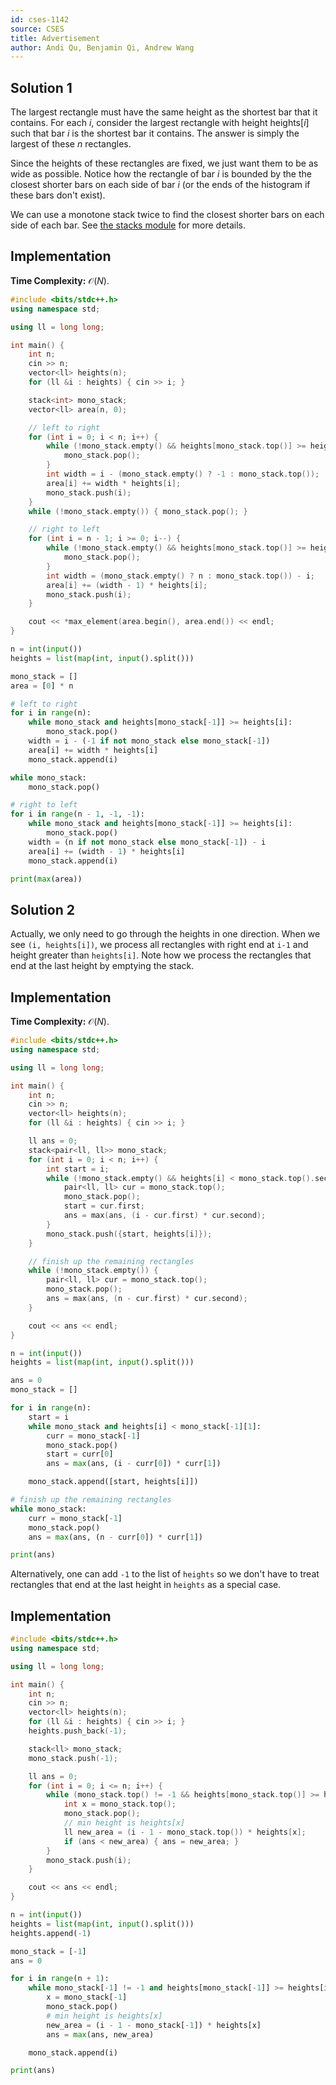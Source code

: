```yaml
---
id: cses-1142
source: CSES
title: Advertisement
author: Andi Qu, Benjamin Qi, Andrew Wang
---
```


## Solution 1

The largest rectangle must have the same height as the shortest bar that it
contains. For each $i$, consider the largest rectangle with height $\text{heights}[i]$ such
that bar $i$ is the shortest bar it contains. The answer is simply the largest
of these $n$ rectangles.

Since the heights of these rectangles are fixed, we just want them to be as wide
as possible. Notice how the rectangle of bar $i$ is bounded by the the closest
shorter bars on each side of bar $i$ (or the ends of the histogram if these bars
don't exist).

We can use a monotone stack twice to find the closest shorter bars on each side
of each bar. See
[the stacks module](/gold/stacks#application-nearest-smaller-element)
for more details.

## Implementation

**Time Complexity:** $\mathcal O(N)$.

<LanguageSection>
<CPPSection>

```cpp
#include <bits/stdc++.h>
using namespace std;

using ll = long long;

int main() {
	int n;
	cin >> n;
	vector<ll> heights(n);
	for (ll &i : heights) { cin >> i; }

	stack<int> mono_stack;
	vector<ll> area(n, 0);

	// left to right
	for (int i = 0; i < n; i++) {
		while (!mono_stack.empty() && heights[mono_stack.top()] >= heights[i]) {
			mono_stack.pop();
		}
		int width = i - (mono_stack.empty() ? -1 : mono_stack.top());
		area[i] += width * heights[i];
		mono_stack.push(i);
	}
	while (!mono_stack.empty()) { mono_stack.pop(); }

	// right to left
	for (int i = n - 1; i >= 0; i--) {
		while (!mono_stack.empty() && heights[mono_stack.top()] >= heights[i]) {
			mono_stack.pop();
		}
		int width = (mono_stack.empty() ? n : mono_stack.top()) - i;
		area[i] += (width - 1) * heights[i];
		mono_stack.push(i);
	}

	cout << *max_element(area.begin(), area.end()) << endl;
}
```

</CPPSection>
<PySection>

```py
n = int(input())
heights = list(map(int, input().split()))

mono_stack = []
area = [0] * n

# left to right
for i in range(n):
	while mono_stack and heights[mono_stack[-1]] >= heights[i]:
		mono_stack.pop()
	width = i - (-1 if not mono_stack else mono_stack[-1])
	area[i] += width * heights[i]
	mono_stack.append(i)

while mono_stack:
	mono_stack.pop()

# right to left
for i in range(n - 1, -1, -1):
	while mono_stack and heights[mono_stack[-1]] >= heights[i]:
		mono_stack.pop()
	width = (n if not mono_stack else mono_stack[-1]) - i
	area[i] += (width - 1) * heights[i]
	mono_stack.append(i)

print(max(area))
```

</PySection>
</LanguageSection>

## Solution 2

Actually, we only need to go through the heights in one direction. When we see
`(i, heights[i])`, we process all rectangles with right end at `i-1` and height
greater than `heights[i]`. Note how we process the rectangles that end at the
last height by emptying the stack.

## Implementation

**Time Complexity:** $\mathcal O(N)$.

<LanguageSection>
<CPPSection>

```cpp
#include <bits/stdc++.h>
using namespace std;

using ll = long long;

int main() {
	int n;
	cin >> n;
	vector<ll> heights(n);
	for (ll &i : heights) { cin >> i; }

	ll ans = 0;
	stack<pair<ll, ll>> mono_stack;
	for (int i = 0; i < n; i++) {
		int start = i;
		while (!mono_stack.empty() && heights[i] < mono_stack.top().second) {
			pair<ll, ll> cur = mono_stack.top();
			mono_stack.pop();
			start = cur.first;
			ans = max(ans, (i - cur.first) * cur.second);
		}
		mono_stack.push({start, heights[i]});
	}

	// finish up the remaining rectangles
	while (!mono_stack.empty()) {
		pair<ll, ll> cur = mono_stack.top();
		mono_stack.pop();
		ans = max(ans, (n - cur.first) * cur.second);
	}

	cout << ans << endl;
}
```

</CPPSection>
<PySection>

```py
n = int(input())
heights = list(map(int, input().split()))

ans = 0
mono_stack = []

for i in range(n):
	start = i
	while mono_stack and heights[i] < mono_stack[-1][1]:
		curr = mono_stack[-1]
		mono_stack.pop()
		start = curr[0]
		ans = max(ans, (i - curr[0]) * curr[1])

	mono_stack.append([start, heights[i]])

# finish up the remaining rectangles
while mono_stack:
	curr = mono_stack[-1]
	mono_stack.pop()
	ans = max(ans, (n - curr[0]) * curr[1])

print(ans)
```

</PySection>
</LanguageSection>

Alternatively, one can add `-1` to the list of `heights` so we don't have
to treat rectangles that end at the last height in `heights` as a special case.

## Implementation

<LanguageSection>
<CPPSection>

```cpp
#include <bits/stdc++.h>
using namespace std;

using ll = long long;

int main() {
	int n;
	cin >> n;
	vector<ll> heights(n);
	for (ll &i : heights) { cin >> i; }
	heights.push_back(-1);

	stack<ll> mono_stack;
	mono_stack.push(-1);

	ll ans = 0;
	for (int i = 0; i <= n; i++) {
		while (mono_stack.top() != -1 && heights[mono_stack.top()] >= heights[i]) {
			int x = mono_stack.top();
			mono_stack.pop();
			// min height is heights[x]
			ll new_area = (i - 1 - mono_stack.top()) * heights[x];
			if (ans < new_area) { ans = new_area; }
		}
		mono_stack.push(i);
	}

	cout << ans << endl;
}
```

</CPPSection>
<PySection>

```py
n = int(input())
heights = list(map(int, input().split()))
heights.append(-1)

mono_stack = [-1]
ans = 0

for i in range(n + 1):
	while mono_stack[-1] != -1 and heights[mono_stack[-1]] >= heights[i]:
		x = mono_stack[-1]
		mono_stack.pop()
		# min height is heights[x]
		new_area = (i - 1 - mono_stack[-1]) * heights[x]
		ans = max(ans, new_area)

	mono_stack.append(i)

print(ans)
```

</PySection>
</LanguageSection>
